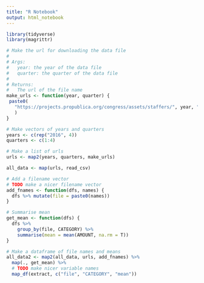 ```yaml
---
title: "R Notebook"
output: html_notebook
---
```


```r
library(tidyverse)
library(magrittr)
```

```r
# Make the url for downloading the data file 
# 
# Args: 
#   year: the year of the data file 
#   quarter: the quarter of the data file 
# 
# Returns: 
#   The url of the file name 
make_urls <- function(year, quarter) {
 paste0(
   "https://projects.propublica.org/congress/assets/staffers/", year, "Q", quarter,  "-house-disburse-detail.csv"
   )
}

# Make vectors of years and quarters
years <- c(rep("2016", 4))
quarters <- c(1:4)

# Make a list of urls
urls <- map2(years, quarters, make_urls)
```

```r
all_data <- map(urls, read_csv)
```

```r
# Add a filename vector
# TODO make a nicer filename vector
add_fnames <- function(dfs, names) {
  dfs %>% mutate(file = paste0(names))
}

# Summarise mean
get_mean <- function(dfs) {
  dfs %>% 
    group_by(file, CATEGORY) %>% 
    summarise(mean = mean(AMOUNT, na.rm = T))
}

# Make a dataframe of file names and means
all_data2 <- map2(all_data, urls, add_fnames) %>% 
  map(., get_mean) %>% 
  # TODO make nicer variable names
  map_df(extract, c("file", "CATEGORY", "mean"))
```